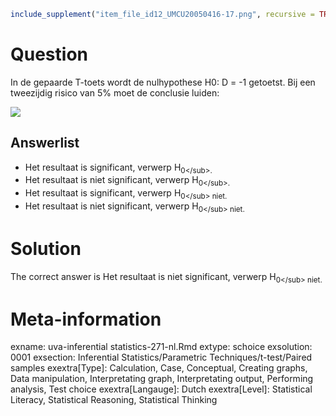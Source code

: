 ```r
include_supplement("item_file_id12_UMCU20050416-17.png", recursive = TRUE)
```
Question
========

In de gepaarde T-toets wordt de nulhypothese H0: D = -1 getoetst. Bij een tweezijdig risico van 5% moet de conclusie luiden:

![](item_file_id12_UMCU20050416-17.png)

Answerlist
----------
* Het resultaat is significant, verwerp H<sub>0<\/sub>.
* Het resultaat is niet significant, verwerp H<sub>0<\/sub>.
* Het resultaat is significant, verwerp H<sub>0<\/sub> niet.
* Het resultaat is niet significant, verwerp H<sub>0<\/sub> niet.

Solution
========

The correct answer is  Het resultaat is niet significant, verwerp H<sub>0<\/sub> niet.

Meta-information
================
exname: uva-inferential statistics-271-nl.Rmd
extype: schoice
exsolution: 0001
exsection: Inferential Statistics/Parametric Techniques/t-test/Paired samples
exextra[Type]: Calculation, Case, Conceptual, Creating graphs, Data manipulation, Interpretating graph, Interpretating output, Performing analysis, Test choice
exextra[Langauge]: Dutch
exextra[Level]: Statistical Literacy, Statistical Reasoning, Statistical Thinking
